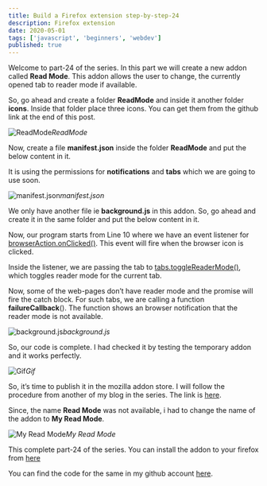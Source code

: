 ```yaml
---
title: Build a Firefox extension step-by-step-24
description: Firefox extension
date: 2020-05-01
tags: ['javascript', 'beginners', 'webdev']
published: true
---
```


Welcome to part-24 of the series. In this part we will create a new addon called **Read Mode**. This addon allows the user to change, the currently opened tab to reader mode if available.

So, go ahead and create a folder **ReadMode** and inside it another folder **icons**. Inside that folder place three icons. You can get them from the github link at the end of this post.

![ReadMode](https://ik.imagekit.io/thewebdev/FirefoxAddons/24/1_KJbyOkuLHG.png)*ReadMode*

Now, create a file **manifest.json** inside the folder **ReadMode** and put the below content in it.

It is using the permissions for **notifications** and **tabs** which we are going to use soon.

![manifest.json](https://ik.imagekit.io/thewebdev/FirefoxAddons/24/2_GcE9267HB.png)*manifest.json*

We only have another file ie **background.js** in this addon. So, go ahead and create it in the same folder and put the below content in it.

Now, our program starts from Line 10 where we have an event listener for [browserAction.onClicked()](https://developer.mozilla.org/en-US/docs/Mozilla/Add-ons/WebExtensions/API/browserAction/onClicked). This event will fire when the browser icon is clicked.

Inside the listener, we are passing the tab to [tabs.toggleReaderMode()](https://developer.mozilla.org/en-US/docs/Mozilla/Add-ons/WebExtensions/API/tabs/toggleReaderMode), which toggles reader mode for the current tab.

Now, some of the web-pages don’t have reader mode and the promise will fire the catch block. For such tabs, we are calling a function **failureCallback**(). The function shows an browser notification that the reader mode is not available.

![background.js](https://ik.imagekit.io/thewebdev/FirefoxAddons/24/3_KphD_OweT.png)*background.js*

So, our code is complete. I had checked it by testing the temporary addon and it works perfectly.

![Gif](https://ik.imagekit.io/thewebdev/FirefoxAddons/24/4_orYK8yQud.gif)*Gif*

So, it’s time to publish it in the mozilla addon store. I will follow the procedure from another of my blog in the series. The link is [here](https://thewebdev.tech/firefox-extension-2).

Since, the name **Read Mode** was not available, i had to change the name of the addon to **My Read Mode**.

![My Read Mode](https://ik.imagekit.io/thewebdev/FirefoxAddons/24/5_U3C09MMcK4.png)*My Read Mode*

This complete part-24 of the series. You can install the addon to your firefox from [here](https://addons.mozilla.org/en-US/firefox/addon/my-read-mode/)

You can find the code for the same in my github account [here](https://github.com/nabendu82/Addons).
